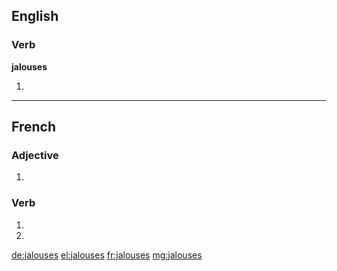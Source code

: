 ==English==

===Verb===
'''jalouses'''

# {{en-third-person singular of|jalouse}}
----
==French==

===Adjective===
{{fr-adj-form}}

# {{form of|feminine plural|jaloux|lang=fr}}

===Verb===
{{fr-verb-form}}

# {{conjugation of|jalouser||2|s|pres|ind|lang=fr}}
# {{conjugation of|jalouser||2|s|pres|sub|lang=fr}}

[[de:jalouses]]
[[el:jalouses]]
[[fr:jalouses]]
[[mg:jalouses]]